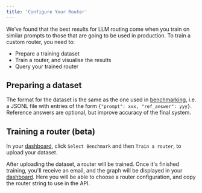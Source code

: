```yaml
---
title: 'Configure Your Router'
---
```


We’ve found that the best results for LLM routing come when you train on similar prompts 
to those that are going to be used in production. To train a custom router, you need to:

- Prepare a training dataset
- Train a router, and visualise the results
- Query your trained router

## Preparing a dataset

The format for the dataset is the same as the one used in 
[benchmarking](https://unify.ai/docs/api/benchmarks.html), i.e. a JSONL file with entries 
of the form `{"prompt": xxx, "ref_answer": yyy}`. Reference answers are optional, but 
improve accuracy of the final system.

## Training a router (beta)

In your [dashboard](https://console.unify.ai/dashboard), click `Select Benchmark` and then
`Train a router`, to upload your dataset.

After uploading the dataset, a router will be trained. Once it's finished training, you'll
receive an email, and the graph will be displayed in your 
[dashboard](https://console.unify.ai/dashboard). Here you will be able to choose a router 
configuration, and copy the router string to use in the API.
